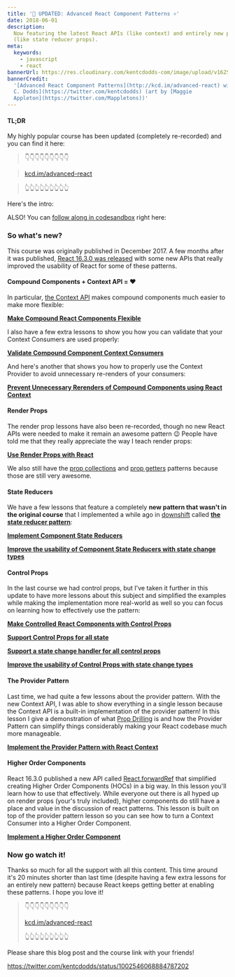 ```yaml
---
title: '💯 UPDATED: Advanced React Component Patterns ⚛️'
date: 2018-06-01
description:
  Now featuring the latest React APIs (like context) and entirely new patterns
  (like state reducer props).
meta:
  keywords:
    - javascript
    - react
bannerUrl: https://res.cloudinary.com/kentcdodds-com/image/upload/v1625033474/kentcdodds.com/content/blog/updated-advanced-react-component-patterns/banner.png
bannerCredit:
  '[Advanced React Component Patterns](http://kcd.im/advanced-react) with [Kent
  C. Dodds](https://twitter.com/kentcdodds) (art by [Maggie
  Appleton](https://twitter.com/Mappletons))'
---
```


#### TL;DR

My highly popular course has been updated (completely re-recorded) and you can
find it here:

> 👇👇👇👇👇👇👇👇👇

> [kcd.im/advanced-react](http://kcd.im/advanced-react)

> 👆👆👆👆👆👆👆👆👆

Here's the intro:

ALSO! You can
[follow along in codesandbox](https://codesandbox.io/s/github/kentcdodds/advanced-react-patterns-v2/tree/egghead)
right here:

### So what's new?

This course was originally published in December 2017. A few months after it was
published,
[React 16.3.0 was released](https://reactjs.org/blog/2018/03/29/react-v-16-3.html)
with some new APIs that really improved the usability of React for some of these
patterns.

#### Compound Components + Context API = ❤️

In particular, [the Context API](https://reactjs.org/docs/context.html) makes
compound components much easier to make more flexible:

[**Make Compound React Components Flexible**](https://egghead.io/lessons/react-make-compound-react-components-flexible-ba049f22)

I also have a few extra lessons to show you how you can validate that your
Context Consumers are used properly:

[**Validate Compound Component Context Consumers**](https://egghead.io/lessons/react-validate-compound-component-context-consumers)

And here's another that shows you how to properly use the Context Provider to
avoid unnecessary re-renders of your consumers:

[**Prevent Unnecessary Rerenders of Compound Components using React Context**](https://egghead.io/lessons/react-prevent-unnecessary-rerenders-of-compound-components-using-react-context)

#### Render Props

The render prop lessons have also been re-recorded, though no new React APIs
were needed to make it remain an awesome pattern 😉 People have told me that
they really appreciate the way I teach render props:

[**Use Render Props with React**](https://egghead.io/lessons/react-use-render-props-with-react-5ce29321)

We also still have the
[prop collections](https://egghead.io/lessons/react-use-prop-collections-with-render-props-ea6ca5c2)
and
[prop getters](https://egghead.io/lessons/react-use-prop-getters-with-render-props-b18543b7)
patterns because those are still very awesome.

#### State Reducers

We have a few lessons that feature a completely **new pattern that wasn't in the
original course** that I implemented a while ago in
[downshift](https://github.com/downshift-js/downshift) called
[**the state reducer pattern**](/blog/the-state-reducer-pattern):

[**Implement Component State Reducers**](https://egghead.io/lessons/react-implement-component-state-reducers)

[**Improve the usability of Component State Reducers with state change types**](https://egghead.io/lessons/react-improve-the-usability-of-component-state-reducers-with-state-change-types)

#### Control Props

In the last course we had control props, but I've taken it further in this
update to have more lessons about this subject and simplified the examples while
making the implementation more real-world as well so you can focus on learning
how to effectively use the pattern:

[**Make Controlled React Components with Control Props**](https://egghead.io/lessons/react-make-controlled-react-components-with-control-props-97f6aaa1)

[**Support Control Props for all state**](https://egghead.io/lessons/react-support-control-props-for-all-state)

[**Support a state change handler for all control props**](https://egghead.io/lessons/react-support-a-state-change-handler-for-all-control-props)

[**Improve the usability of Control Props with state change types**](https://egghead.io/lessons/react-improve-the-usability-of-control-props-with-state-change-types)

#### The Provider Pattern

Last time, we had quite a few lessons about the provider pattern. With the new
Context API, I was able to show everything in a single lesson because the
Context API is a built-in implementation of the provider pattern! In this lesson
I give a demonstration of what [Prop Drilling](/blog/prop-drilling) is and how
the Provider Pattern can simplify things considerably making your React codebase
much more manageable.

[**Implement the Provider Pattern with React Context**](https://egghead.io/lessons/react-implement-the-provider-pattern-with-react-context)

#### Higher Order Components

React 16.3.0 published a new API called
[React.forwardRef](https://reactjs.org/docs/forwarding-refs.html) that
simplified creating Higher Order Components (HOCs) in a big way. In this lesson
you'll learn how to use that effectively. While everyone out there is all hyped
up on render props (your's truly included), higher components do still have a
place and value in the discussion of react patterns. This lesson is built on top
of the provider pattern lesson so you can see how to turn a Context Consumer
into a Higher Order Component.

[**Implement a Higher Order Component**](https://egghead.io/lessons/react-implement-a-higher-order-component)

### Now go watch it!

Thanks so much for all the support with all this content. This time around it's
20 minutes shorter than last time (despite having a few extra lessons for an
entirely new pattern) because React keeps getting better at enabling these
patterns. I hope you love it!

> 👇👇👇👇👇👇👇👇👇
>
> [kcd.im/advanced-react](http://kcd.im/advanced-react)
>
> 👆👆👆👆👆👆👆👆👆

Please share this blog post and the course link with your friends!

https://twitter.com/kentcdodds/status/1002546068884787202

